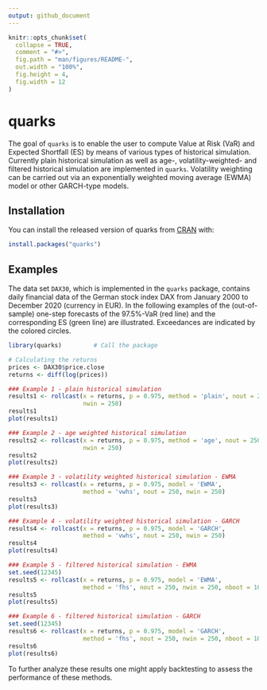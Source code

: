 ```yaml
---
output: github_document
---
```


<!-- README.md is generated from README.Rmd. Please edit that file -->

```r
knitr::opts_chunk$set(
  collapse = TRUE,
  comment = "#>",
  fig.path = "man/figures/README-",
  out.width = "100%",
  fig.height = 4,
  fig.width = 12
)
```

# quarks

<!-- badges: start -->
<!-- badges: end -->

The goal of `quarks` is to enable the user to compute Value at Risk (VaR) and Expected Shortfall (ES)
by means of various types of historical simulation. Currently plain historical simulation as well as age-, volatility-weighted- and filtered historical simulation are implemented in `quarks`. Volatility weighting can be carried out via an exponentially weighted moving average (EWMA) model or other GARCH-type models.

## Installation

You can install the released version of quarks from [CRAN](https://CRAN.R-project.org) with:

``` r
install.packages("quarks")
```

## Examples

The data set `DAX30`, which is implemented in the `quarks` package, contains daily financial data of the German stock index DAX from January 2000 to December 2020 (currency in EUR). In the following examples of the (out-of-sample) one-step forecasts of the 97.5$\%$-VaR (red line) and the corresponding ES (green line) are illustrated. Exceedances are indicated by the colored circles.


```r
library(quarks)         # Call the package
```
```r
# Calculating the returns
prices <- DAX30$price.close
returns <- diff(log(prices))

### Example 1 - plain historical simulation 
results1 <- rollcast(x = returns, p = 0.975, method = 'plain', nout = 250,
                     nwin = 250)
results1
plot(results1)
```

```r
### Example 2 - age weighted historical simulation 
results2 <- rollcast(x = returns, p = 0.975, method = 'age', nout = 250,
                     nwin = 250)
results2
plot(results2)
```

```r
### Example 3 - volatility weighted historical simulation - EWMA
results3 <- rollcast(x = returns, p = 0.975, model = 'EWMA',
                     method = 'vwhs', nout = 250, nwin = 250)
results3
plot(results3)
```

```r
### Example 4 - volatility weighted historical simulation - GARCH
results4 <- rollcast(x = returns, p = 0.975, model = 'GARCH',
                     method = 'vwhs', nout = 250, nwin = 250)
results4
plot(results4)
```

```r
### Example 5 - filtered historical simulation - EWMA
set.seed(12345)
results5 <- rollcast(x = returns, p = 0.975, model = 'EWMA',
                     method = 'fhs', nout = 250, nwin = 250, nboot = 10000)
results5
plot(results5)
```

```r
### Example 6 - filtered historical simulation - GARCH
set.seed(12345)
results6 <- rollcast(x = returns, p = 0.975, model = 'GARCH',
                     method = 'fhs', nout = 250, nwin = 250, nboot = 10000)
results6
plot(results6)
```

To further analyze these results one might apply backtesting
to assess the performance of these methods.
